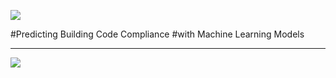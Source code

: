 <img class="logo" src="images/2015_03_31_DataAnalytics_Logo.svg">

<div class="title-page-title">
#Predicting Building Code Compliance
#with Machine Learning Models
<div>
______

<img class="logo" src="plots/fig.x-Map_of_fails_and_passes.svg">
